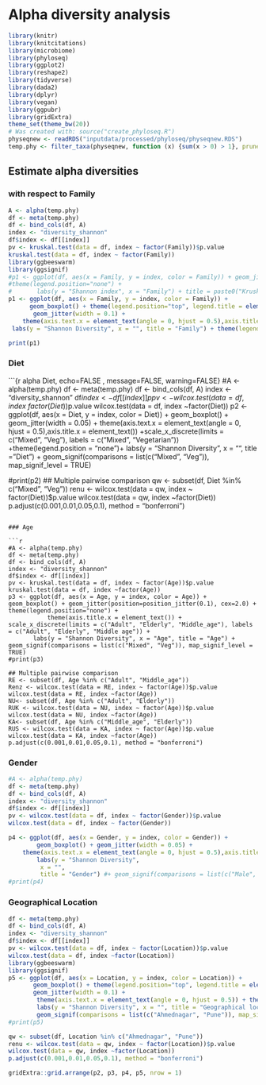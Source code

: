 
# Alpha diversity analysis

```r
library(knitr)
library(knitcitations) 
library(microbiome)
library(phyloseq)
library(ggplot2)
library(reshape2)
library(tidyverse)
library(dada2)
library(dplyr)
library(vegan)
library(ggpubr)
library(gridExtra)
theme_set(theme_bw(20))
# Was created with: source("create_phyloseq.R")
physeqnew <- readRDS("inputdata/processed/phyloseq/physeqnew.RDS")
temp.phy <- filter_taxa(physeqnew, function (x) {sum(x > 0) > 1}, prune=TRUE)
```


## Estimate alpha diversities

### with respect to Family

```r
A <- alpha(temp.phy)
df <- meta(temp.phy)
df <- bind_cols(df, A)
index <- "diversity_shannon"
df$index <- df[[index]]
pv <- kruskal.test(data = df, index ~ factor(Family))$p.value
kruskal.test(data = df, index ~ factor(Family))
library(ggbeeswarm)
library(ggsignif)
#p1 <- ggplot(df, aes(x = Family, y = index, color = Family)) + geom_jitter(position=position_jitter(0.1), cex=2.0) +                     
#theme(legend.position="none") + 
#       labs(y = "Shannon index", x = "Family") + title = paste0("Kruskal test p=", round(pv, 2))
p1 <- ggplot(df, aes(x = Family, y = index, color = Family)) +
      geom_boxplot() + theme(legend.position="top", legend.title = element_text("Stats"))  +
       geom_jitter(width = 0.1) +  
	theme(axis.text.x = element_text(angle = 0, hjust = 0.5),axis.title.x = element_text()) +
 labs(y = "Shannon Diversity", x = "", title = "Family") + theme(legend.position = "none")

print(p1)
```

### Diet

```{r alpha Diet, echo=FALSE
, message=FALSE, warning=FALSE}
#A <- alpha(temp.phy)
df <- meta(temp.phy)
df <- bind_cols(df, A)
index <- "diversity_shannon"
df$index <- df[[index]]
ppv <- wilcox.test(data = df, index ~ factor(Diet))$p.value
wilcox.test(data = df, index ~factor(Diet))
p2 <- ggplot(df, aes(x = Diet, y = index, color = Diet)) +
        geom_boxplot() +
       geom_jitter(width = 0.05) +
	theme(axis.text.x = element_text(angle = 0, hjust = 0.5),axis.title.x = element_text()) +scale_x_discrete(limits = c("Mixed", "Veg"),
                       labels = c("Mixed", "Vegetarian")) +theme(legend.position = "none")+
        labs(y = "Shannon Diversity",
	     x = "",
	     title = "Diet") + geom_signif(comparisons = list(c("Mixed", "Veg")), map_signif_level = TRUE)

#print(p2)
## Multiple pairwise comparison 
qw <- subset(df, Diet %in% c("Mixed", "Veg"))
renu <- wilcox.test(data = qw, index ~ factor(Diet))$p.value
wilcox.test(data = qw, index ~factor(Diet))
p.adjust(c(0.001,0.01,0.05,0.1), method = "bonferroni")
```

### Age

```r
#A <- alpha(temp.phy)
df <- meta(temp.phy)
df <- bind_cols(df, A)
index <- "diversity_shannon"
df$index <- df[[index]]
pv <- kruskal.test(data = df, index ~ factor(Age))$p.value
kruskal.test(data = df, index ~factor(Age))
p3 <- ggplot(df, aes(x = Age, y = index, color = Age)) +  geom_boxplot() + geom_jitter(position=position_jitter(0.1), cex=2.0) +                     theme(legend.position="none") + 
           theme(axis.title.x = element_text()) + scale_x_discrete(limits = c("Adult", "Elderly", "Middle_age"), labels = c("Adult", "Elderly", "Middle age")) +
       labs(y = "Shannon Diversity", x = "Age", title = "Age") + geom_signif(comparisons = list(c("Mixed", "Veg")), map_signif_level = TRUE) 
#print(p3)

## Multiple pairwise comparison 
RE <- subset(df, Age %in% c("Adult", "Middle_age"))
Renz <- wilcox.test(data = RE, index ~ factor(Age))$p.value
wilcox.test(data = RE, index ~factor(Age))
NU<- subset(df, Age %in% c("Adult", "Elderly"))
RUK <- wilcox.test(data = NU, index ~ factor(Age))$p.value
wilcox.test(data = NU, index ~factor(Age))
KA<- subset(df, Age %in% c("Middle_age", "Elderly"))
RUS <- wilcox.test(data = KA, index ~ factor(Age))$p.value
wilcox.test(data = KA, index ~factor(Age))
p.adjust(c(0.001,0.01,0.05,0.1), method = "bonferroni")
```

### Gender

```r
#A <- alpha(temp.phy)
df <- meta(temp.phy)
df <- bind_cols(df, A)
index <- "diversity_shannon"
df$index <- df[[index]]
pv <- wilcox.test(data = df, index ~ factor(Gender))$p.value
wilcox.test(data = df, index ~ factor(Gender))

p4 <- ggplot(df, aes(x = Gender, y = index, color = Gender)) +
        geom_boxplot() + geom_jitter(width = 0.05) +
	theme(axis.text.x = element_text(angle = 0, hjust = 0.5),axis.title.x = element_text()) +theme(legend.position = "none")+
        labs(y = "Shannon Diversity",
	     x = "",
	     title = "Gender") #+ geom_signif(comparisons = list(c("Male", "Female")), map_signif_level = TRUE)
#print(p4)
```

### Geographical Location


```r
df <- meta(temp.phy)
df <- bind_cols(df, A)
index <- "diversity_shannon"
df$index <- df[[index]]
pv <- wilcox.test(data = df, index ~ factor(Location))$p.value
wilcox.test(data = df, index ~factor(Location))
library(ggbeeswarm)
library(ggsignif)
p5 <- ggplot(df, aes(x = Location, y = index, color = Location)) +
       geom_boxplot() + theme(legend.position="top", legend.title = element_text("Stats"))  +
       geom_jitter(width = 0.1) +  
        theme(axis.text.x = element_text(angle = 0, hjust = 0.5)) + theme(legend.position = "none")+
        labs(y = "Shannon Diversity", x = "", title = "Geographical location") #+ 
        geom_signif(comparisons = list(c("Ahmednagar", "Pune")), map_signif_level = TRUE) 
#print(p5)

qw <- subset(df, Location %in% c("Ahmednagar", "Pune"))
renu <- wilcox.test(data = qw, index ~ factor(Location))$p.value
wilcox.test(data = qw, index ~factor(Location))
p.adjust(c(0.001,0.01,0.05,0.1), method = "bonferroni")

gridExtra::grid.arrange(p2, p3, p4, p5, nrow = 1)
```